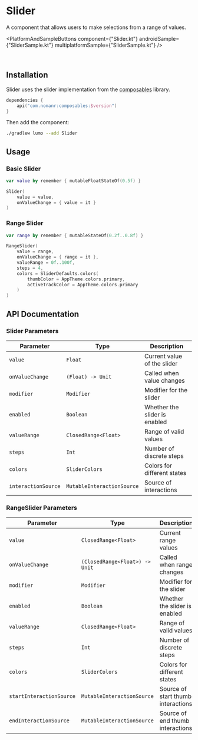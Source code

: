 
# Slider

A component that allows users to make selections from a range of values.

<PlatformAndSampleButtons
  component={"Slider.kt"}
  androidSample={"SliderSample.kt"}
  multiplatformSample={"SliderSample.kt"}
/>

<Demo componentId="SLIDER" />

<br />

## Installation

Slider uses the slider implementation from the [composables](https://github.com/nomanr/composables/tree/main/composables/src/commonMain/kotlin/com/nomanr/composables/slider) library.

<ComposablesCallout />

```kotlin copy
dependencies {
    api("com.nomanr:composables:$version")
}
```

Then add the component:

```bash copy
./gradlew lumo --add Slider
```

## Usage

### Basic Slider

```kotlin copy
var value by remember { mutableFloatStateOf(0.5f) }

Slider(
    value = value,
    onValueChange = { value = it }
)
```

### Range Slider

```kotlin copy
var range by remember { mutableStateOf(0.2f..0.8f) }

RangeSlider(
    value = range,
    onValueChange = { range = it },
    valueRange = 0f..100f,
    steps = 4,
    colors = SliderDefaults.colors(
        thumbColor = AppTheme.colors.primary,
        activeTrackColor = AppTheme.colors.primary
    )
)
```

## API Documentation

### Slider Parameters

| Parameter           | Type                       | Description                   |
| ------------------- | -------------------------- | ----------------------------- |
| `value`             | `Float`                    | Current value of the slider   |
| `onValueChange`     | `(Float) -> Unit`          | Called when value changes     |
| `modifier`          | `Modifier`                 | Modifier for the slider       |
| `enabled`           | `Boolean`                  | Whether the slider is enabled |
| `valueRange`        | `ClosedRange<Float>`       | Range of valid values         |
| `steps`             | `Int`                      | Number of discrete steps      |
| `colors`            | `SliderColors`             | Colors for different states   |
| `interactionSource` | `MutableInteractionSource` | Source of interactions        |

### RangeSlider Parameters

| Parameter                | Type                           | Description                        |
| ------------------------ | ------------------------------ | ---------------------------------- |
| `value`                  | `ClosedRange<Float>`           | Current range values               |
| `onValueChange`          | `(ClosedRange<Float>) -> Unit` | Called when range changes          |
| `modifier`               | `Modifier`                     | Modifier for the slider            |
| `enabled`                | `Boolean`                      | Whether the slider is enabled      |
| `valueRange`             | `ClosedRange<Float>`           | Range of valid values              |
| `steps`                  | `Int`                          | Number of discrete steps           |
| `colors`                 | `SliderColors`                 | Colors for different states        |
| `startInteractionSource` | `MutableInteractionSource`     | Source of start thumb interactions |
| `endInteractionSource`   | `MutableInteractionSource`     | Source of end thumb interactions   |
